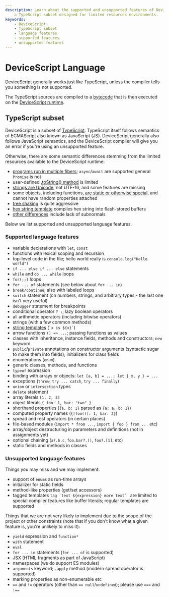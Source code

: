 ```yaml
---
description: Learn about the supported and unsupported features of DeviceScript,
    a TypeScript subset designed for limited resources environments.
keywords:
    - DeviceScript
    - TypeScript subset
    - language features
    - supported features
    - unsupported features
---
```


# DeviceScript Language

DeviceScript generally works just like TypeScript, unless the compiler tells you something is not supported.

The TypeScript sources are compiled to a [bytecode](/language/bytecode)
that is then executed on the [DeviceScript runtime](/language/runtime).

## TypeScript subset

DeviceScript is a subset of [TypeScript](https://www.typescriptlang.org).
TypeScript itself follows semantics of ECMAScript also known as JavaScript (JS).
DeviceScript generally also follows JavaScript semantics, and the DeviceScript compiler
will give you an error if you're using an unsupported feature.

Otherwise, there are some semantic differences stemming from the limited
resources available to the DeviceScript runtime:

-   [programs run in multiple fibers](/language/async); `async`/`await` are supported general `Promise` is not
-   user-defined [.toString() method](/language/tostring) is limited
-   [strings are Unicode](/language/strings), not UTF-16, and some features are missing
-   some objects, including functions, [are static or otherwise special](/language/special), and cannot have random properties attached
-   [tree shaking](/language/tree-shaking) is quite aggressive
-   [hex string template](/language/hex) compiles hex string into flash-stored buffers
-   [other differences](/language/devicescript-vs-javascript) include lack of subnormals

Below we list supported and unsupported language features.

### Supported language features

-   variable declarations with `let`, `const`
-   functions with lexical scoping and recursion
-   top-level code in the file; hello world really is `console.log("Hello world")`
-   `if ... else if ... else` statements
-   `while` and `do ... while` loops
-   `for(;;)` loops
-   `for ... of` statements (see below about `for ... in`)
-   `break/continue`; also with labeled loops
-   `switch` statement (on numbers, strings, and arbitrary types - the last one isn't very useful)
-   `debugger` statement for breakpoints
-   conditional operator `? :`; lazy boolean operators
-   all arithmetic operators (including bitwise operators)
-   strings (with a few common methods)
-   [string templates](https://developer.mozilla.org/en-US/docs/Web/JavaScript/Reference/Template_literals) (`` `x is ${x}` ``)
-   arrow functions `() => ...`; passing functions as values
-   classes with inheritance, instance fields, methods and constructors; `new` keyword
-   `public`/`private` annotations on constructor arguments (syntactic sugar to make them into fields); initializers for class fields
-   enumerations (`enum`)
-   generic classes, methods, and functions
-   `typeof` expression
-   binding with arrays or objects: `let [a, b] = ...; let { x, y } = ...`
-   exceptions (`throw`, `try ... catch`, `try ... finally`)
-   `union` or `intersection` types
-   `delete` statement
-   array literals `[1, 2, 3]`
-   object literals `{ foo: 1, bar: "two" }`
-   shorthand properties (`{a, b: 1}` parsed as `{a: a, b: 1}`)
-   computed property names (`{[foo()]: 1, bar: 2}`)
-   spread and rest operators (in certain places)
-   file-based modules (`import * from ...`, `import { foo } from ...` etc)
-   array/object destructuring in parameters and definitions (not in assignments yet)
-   optional chaining (`a?.b.c`, `foo.bar?.()`, `foo?.[1]`, etc)
-   static fields and methods in classes

### Unsupported language features

Things you may miss and we may implement:

-   support of `enums` as run-time arrays
-   initializer for static fields
-   method-like properties (get/set accessors)
-   tagged templates `` tag `text ${expression} more text`  `` are limited to special compiler features
    like buffer literals; regular templates are supported

Things that we are not very likely to implement due to the scope of the project
or other constraints (note that if you don't know what a given feature is, you're
unlikely to miss it):

-   `yield` expression and `function*`
-   `with` statement
-   `eval`
-   `for ... in` statements (`for ... of` is supported)
-   JSX (HTML fragments as part of JavaScript)
-   namespaces (we do support ES modules)
-   `arguments` keyword; `.apply` method (modern spread operator is supported)
-   marking properties as non-enumerable etc
-   `==` and `!=` operators (other than `== null`/`undefined`); please use `===` and `!==`
